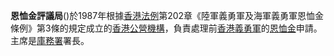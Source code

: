 {{Notability Unreferenced |time=2012-08-13T02:04:25+00:00 }}
{{香港公營機構基礎資訊
|中文機構名稱=恩恤金評議局
|英文機構名稱=Pensions Assessment Board
|機構標誌=Regional Emblem of Hong Kong.svg
|標誌大小=
|首長職銜=主席
|首長姓名=張秀蘭{{JP}}<small>（[[庫務署|庫務署]]署長兼）</small>
|副首長職銜=當然委員
|副首長姓名=[[衞生署_(香港)|衞生署]]首席醫生(1)
|副首長職銜2=
|副首長姓名2=
|副首長職銜3=
|副首長姓名3=
|副首長職銜4=
|副首長姓名4=
|副首長職銜5=
|副首長姓名5=
|成立年份=1987年
|法律基礎=《陸軍義勇軍及海軍義勇軍恩恤金條例》
|類型= 法定組織
|總部={{HKG}}[[告士打道|告士打道]][[入境事務大樓|入境事務大樓]]33樓[[庫務署|庫務署]]退休福利組
|網站=
}}
'''恩恤金評議局 '''({{lang-en|'''Pensions Assessment Board'''}})於1987年根據[[香港法例|香港法例]]第202章《陸軍義勇軍及海軍義勇軍恩恤金條例》第3條的規定成立的[[香港公營機構|香港公營機構]]，負責處理前[[香港義勇軍|香港義勇軍]]的[[恩恤金|恩恤金]]申請。主席是[[庫務署|庫務署]]署長。

{{香港公營機構}}